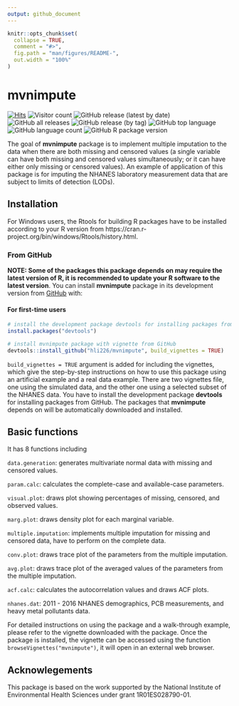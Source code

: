 ```yaml
---
output: github_document
---
```


<!-- README.md is generated from README.Rmd. Please edit that file -->

```r
knitr::opts_chunk$set(
  collapse = TRUE,
  comment = "#>",
  fig.path = "man/figures/README-",
  out.width = "100%"
)
```

# mvnimpute

<!-- badges: start -->
[![Hits](https://hits.seeyoufarm.com/api/count/incr/badge.svg?url=https%3A%2F%2Fgithub.com%2Fhli226%2Fmvnimpute&count_bg=%2379C83D&title_bg=%23555555&icon=&icon_color=%23E7E7E7&title=visits&edge_flat=false)](https://hits.seeyoufarm.com)
![Visitor count](https://shields-io-visitor-counter.herokuapp.com/badge?page=https://github.com/hli226/mvnimpute&color=pink&label=visits)
![GitHub release (latest by date)](https://img.shields.io/github/v/release/hli226/mvnimpute)
![GitHub all releases](https://img.shields.io/github/downloads/hli226/mvnimpute/total?color=green)
![GitHub release (by tag)](https://img.shields.io/github/downloads/hli226/mvnimpute/latest/total)
![GitHub top language](https://img.shields.io/github/languages/top/hli226/mvnimpute?color=red)
![GitHub language count](https://img.shields.io/github/languages/count/hli226/mvnimpute?color=purple)
![GitHub R package version](https://img.shields.io/github/r-package/v/hli226/mvnimpute)

<!-- badges: end -->

The goal of **mvnimpute** package is to implement multiple imputation to the data when there are both missing and censored values (a single variable can have both missing and censored values simultaneously; or it can have either only missing or censored values). An example of application of this package is for imputing the NHANES laboratory measurement data that are subject to limits of detection (LODs).


## Installation

For Windows users, the Rtools for building R packages have to be installed according to your R version from https://cran.r-project.org/bin/windows/Rtools/history.html.

### From GitHub

**NOTE: Some of the packages this package depends on may require the latest version of R, it is recommended to update your R software to the latest version**. You can install **mvnimpute** package in its development version from [GitHub](https://github.com) with:

#### For first-time users
``` r
# install the development package devtools for installing packages from GitHub
install.packages("devtools")

# install mvnimpute package with vignette from GitHub
devtools::install_github("hli226/mvnimpute", build_vignettes = TRUE)
```

`build_vignettes = TRUE` argument is added for including the vignettes, which give the step-by-step instructions on how to use this package using an artificial example and a real data example. There are two vignettes file, one using the simulated data, and the other one using a selected subset of the NHANES data. You have to install the development package **devtools** for installing packages from GitHub. The packages that **mvnimpute** depends on will be automatically downloaded and installed.   

## Basic functions

It has 8 functions including 

`data.generation`: generates multivariate normal data with missing and censored values.

`param.calc`: calculates the complete-case and available-case parameters.

`visual.plot`: draws plot showing percentages of missing, censored, and observed values.

`marg.plot`: draws density plot for each marginal variable.

`multiple.imputation`: implements multiple imputation for missing and censored data, have to perform on the complete data.

`conv.plot`: draws trace plot of the parameters from the multiple imputation.

`avg.plot`: draws trace plot of the averaged values of the parameters from the multiple imputation.

`acf.calc`: calculates the autocorrelation values and draws ACF plots.

`nhanes.dat`: 2011 - 2016 NHANES demographics, PCB measurements, and heavy metal pollutants data.

For detailed instructions on using the package and a walk-through example, please refer to the vignette downloaded with the package. Once the package is installed, the vignette can be accessed using the function `browseVignettes("mvnimpute")`, it will open in an external web browser.

## Acknowlegements

This package is based on the work supported by the National Institute of Environmental Health Sciences under grant 1R01ES028790-01. 
